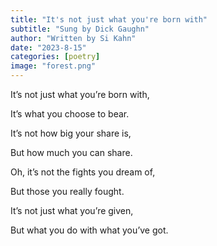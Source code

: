```yaml
---
title: "It's not just what you're born with"
subtitle: "Sung by Dick Gaughn"
author: "Written by Si Kahn"
date: "2023-8-15"
categories: [poetry]
image: "forest.png"
---
```


It's not just what you're born with,

It's what you choose to bear.

It's not how big your share is,

But how much you can share.

Oh, it's not the fights you dream of,

But those you really fought.

It's not just what you're given,

But what you do with what you've got.




